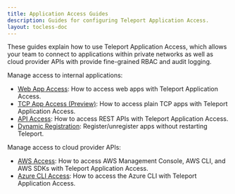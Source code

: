 ```yaml
---
title: Application Access Guides
description: Guides for configuring Teleport Application Access.
layout: tocless-doc
---
```


These guides explain how to use Teleport Application Access, which allows your
team to connect to applications within private networks as well as cloud
provider APIs with provide fine-grained RBAC and audit logging.

Manage access to internal applications:

- [Web App Access](./guides/connecting-apps.mdx): How to access web apps with Teleport Application Access.
- [TCP App Access (Preview)](./guides/tcp.mdx): How to access plain TCP apps with Teleport Application Access.
- [API Access](./guides/api-access.mdx): How to access REST APIs with Teleport Application Access.
- [Dynamic Registration](./guides/dynamic-registration.mdx): Register/unregister apps without restarting Teleport.

Manage access to cloud provider APIs:

- [AWS Access](./guides/aws-console.mdx): How to access AWS Management Console,
  AWS CLI, and AWS SDKs with Teleport Application Access.
- [Azure CLI Access](./guides/azure.mdx): How to access the Azure CLI with
  Teleport Application Access.
